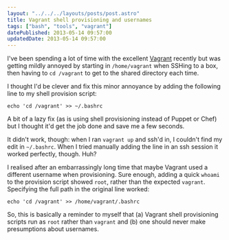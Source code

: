 ```yaml
---
layout: "../../../layouts/posts/post.astro"
title: Vagrant shell provisioning and usernames
tags: ["bash", "tools", "vagrant"]
datePublished: 2013-05-14 09:57:00
updatedDate: 2013-05-14 09:57:00
---
```


I've been spending a lot of time with the excellent [Vagrant](http://www.vagrantup.com/) recently but was getting mildly annoyed by starting in `/home/vagrant` when SSHing to a box, then having to `cd /vagrant` to get to the shared directory each time.

I thought I'd be clever and fix this minor annoyance by adding the following line to my shell provision script:

```shell
echo 'cd /vagrant' >> ~/.bashrc
```

A bit of a lazy fix (as is using shell provisioning instead of Puppet or Chef) but I thought it'd get the job done and save me a few seconds.

It didn't work, though: when I ran `vagrant up` and ssh'd in, I couldn't find my edit in `~/.bashrc`. When I tried manually adding the line in an ssh session it worked perfectly, though. Huh?

I realised after an embarrassingly long time that maybe Vagrant used a different username when provisioning. Sure enough, adding a quick `whoami` to the provision script showed `root`, rather than the expected `vagrant`. Specifying the full path in the original line worked:

```shell
echo 'cd /vagrant' >> /home/vagrant/.bashrc
```

So, this is basically a reminder to myself that (a) Vagrant shell provisioning scripts run as `root` rather than `vagrant` and (b) one should never make presumptions about usernames.
